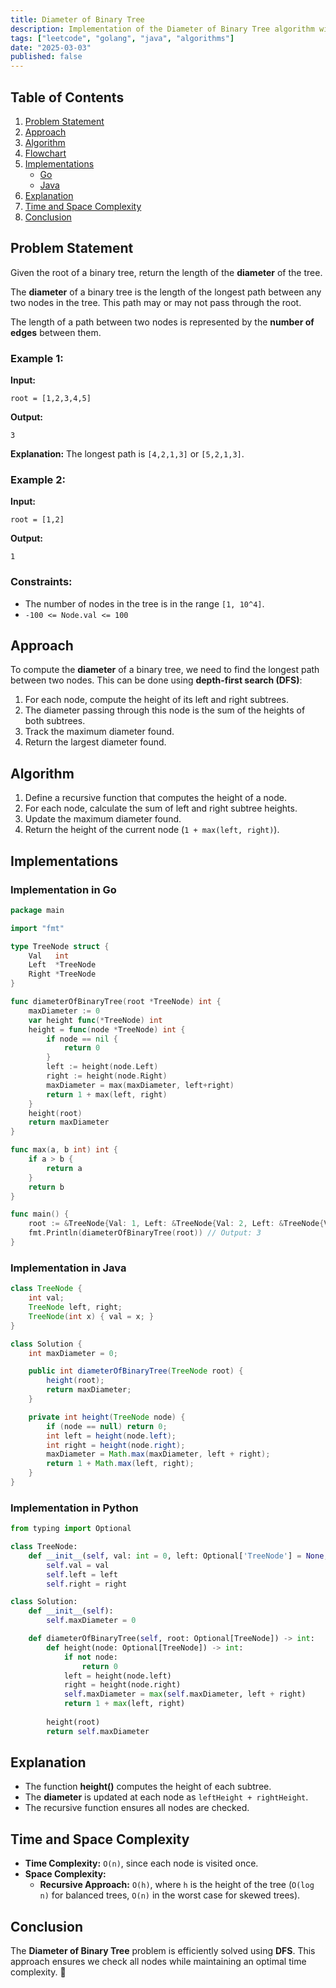 ```yaml
---
title: Diameter of Binary Tree
description: Implementation of the Diameter of Binary Tree algorithm with Go and Java.
tags: ["leetcode", "golang", "java", "algorithms"]
date: "2025-03-03"
published: false
---
```


## Table of Contents

1. [Problem Statement](#problem-statement)
2. [Approach](#approach)
3. [Algorithm](#algorithm)
4. [Flowchart](#flowchart)
5. [Implementations](#implementations)
   - [Go](#implementation-in-go)
   - [Java](#implementation-in-java)
6. [Explanation](#explanation)
7. [Time and Space Complexity](#time-and-space-complexity)
8. [Conclusion](#conclusion)

## Problem Statement

Given the root of a binary tree, return the length of the **diameter** of the tree.

The **diameter** of a binary tree is the length of the longest path between any two nodes in the tree. This path may or may not pass through the root.

The length of a path between two nodes is represented by the **number of edges** between them.

### Example 1:

**Input:**
```
root = [1,2,3,4,5]
```
**Output:**
```
3
```
**Explanation:** The longest path is `[4,2,1,3]` or `[5,2,1,3]`.

### Example 2:

**Input:**
```
root = [1,2]
```
**Output:**
```
1
```

### Constraints:

- The number of nodes in the tree is in the range `[1, 10^4]`.
- `-100 <= Node.val <= 100`

## Approach

To compute the **diameter** of a binary tree, we need to find the longest path between two nodes. This can be done using **depth-first search (DFS)**:

1. For each node, compute the height of its left and right subtrees.
2. The diameter passing through this node is the sum of the heights of both subtrees.
3. Track the maximum diameter found.
4. Return the largest diameter found.

## Algorithm

1. Define a recursive function that computes the height of a node.
2. For each node, calculate the sum of left and right subtree heights.
3. Update the maximum diameter found.
4. Return the height of the current node (`1 + max(left, right)`).

## Implementations

### Implementation in Go

```go
package main

import "fmt"

type TreeNode struct {
    Val   int
    Left  *TreeNode
    Right *TreeNode
}

func diameterOfBinaryTree(root *TreeNode) int {
    maxDiameter := 0
    var height func(*TreeNode) int
    height = func(node *TreeNode) int {
        if node == nil {
            return 0
        }
        left := height(node.Left)
        right := height(node.Right)
        maxDiameter = max(maxDiameter, left+right)
        return 1 + max(left, right)
    }
    height(root)
    return maxDiameter
}

func max(a, b int) int {
    if a > b {
        return a
    }
    return b
}

func main() {
    root := &TreeNode{Val: 1, Left: &TreeNode{Val: 2, Left: &TreeNode{Val: 4}, Right: &TreeNode{Val: 5}}, Right: &TreeNode{Val: 3}}
    fmt.Println(diameterOfBinaryTree(root)) // Output: 3
}
```

### Implementation in Java

```java
class TreeNode {
    int val;
    TreeNode left, right;
    TreeNode(int x) { val = x; }
}

class Solution {
    int maxDiameter = 0;

    public int diameterOfBinaryTree(TreeNode root) {
        height(root);
        return maxDiameter;
    }

    private int height(TreeNode node) {
        if (node == null) return 0;
        int left = height(node.left);
        int right = height(node.right);
        maxDiameter = Math.max(maxDiameter, left + right);
        return 1 + Math.max(left, right);
    }
}
```

### Implementation in Python

```python
from typing import Optional

class TreeNode:
    def __init__(self, val: int = 0, left: Optional['TreeNode'] = None, right: Optional['TreeNode'] = None):
        self.val = val
        self.left = left
        self.right = right

class Solution:
    def __init__(self):
        self.maxDiameter = 0

    def diameterOfBinaryTree(self, root: Optional[TreeNode]) -> int:
        def height(node: Optional[TreeNode]) -> int:
            if not node:
                return 0
            left = height(node.left)
            right = height(node.right)
            self.maxDiameter = max(self.maxDiameter, left + right)
            return 1 + max(left, right)
        
        height(root)
        return self.maxDiameter
```


## Explanation

- The function **height()** computes the height of each subtree.
- The **diameter** is updated at each node as `leftHeight + rightHeight`.
- The recursive function ensures all nodes are checked.

## Time and Space Complexity

- **Time Complexity:** `O(n)`, since each node is visited once.
- **Space Complexity:**
  - **Recursive Approach:** `O(h)`, where `h` is the height of the tree (`O(log n)` for balanced trees, `O(n)` in the worst case for skewed trees).

## Conclusion

The **Diameter of Binary Tree** problem is efficiently solved using **DFS**. This approach ensures we check all nodes while maintaining an optimal time complexity. 🚀


